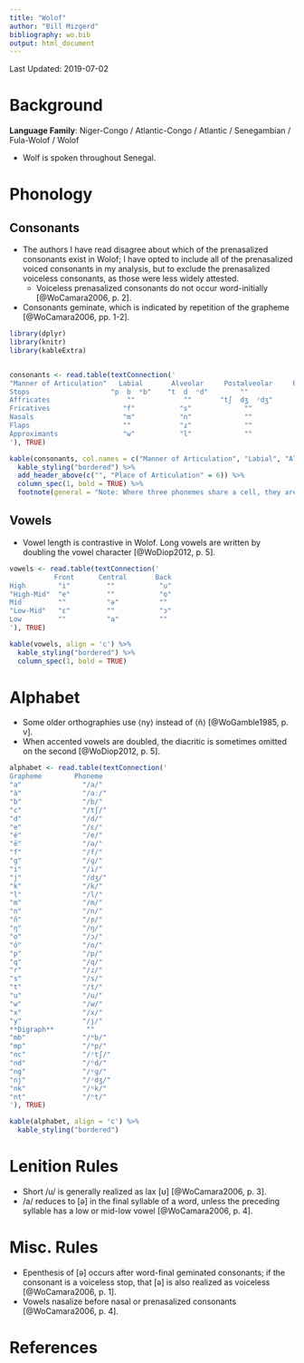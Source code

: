 ```yaml
---
title: "Wolof"
author: "Bill Mizgerd"
bibliography: wo.bib
output: html_document
---
```


Last Updated: 2019-07-02

# Background

**Language Family**: Niger-Congo / Atlantic-Congo / Atlantic / Senegambian / Fula-Wolof / Wolof

* Wolf is spoken throughout Senegal.

# Phonology

## Consonants

* The authors I have read disagree about which of the prenasalized consonants exist in Wolof; I have opted to include all of the prenasalized voiced consonants in my analysis, but to exclude the prenasalized voiceless consonants, as those were less widely attested.
    - Voiceless prenasalized consonants do not occur word-initially [@WoCamara2006, p. 2].
* Consonants geminate, which is indicated by repetition of the grapheme [@WoCamara2006, pp. 1-2].

```r

library(dplyr)
library(knitr)
library(kableExtra)


consonants <- read.table(textConnection('
"Manner of Articulation"   Labial       Alveolar     Postalveolar     Palatal     Velar      Uvular    
Stops                    "p  b  ᵐb"    "t  d  ⁿd"        ""             ""     "k  ɡ  ᵑɡ"     "q"
Affricates                   ""            ""       "tʃ  dʒ  ᶮdʒ"       ""         ""         ""
Fricatives                  "f"           "s"             ""            ""         "x"        ""
Nasals                      "m"           "n"             ""            "ɲ"        "ŋ"        ""
Flaps                       ""            "ɾ"             ""            ""         ""         ""
Approximants                "w"           "l"             ""            "j"        ""         ""
'), TRUE)

kable(consonants, col.names = c("Manner of Articulation", "Labial", "Alveolar", "Postalveolar", "Palatal", "Velar", "Uvular"), align = 'c') %>%
  kable_styling("bordered") %>%
  add_header_above(c("", "Place of Articulation" = 6)) %>%
  column_spec(1, bold = TRUE) %>%
  footnote(general = "Note: Where three phonemes share a cell, they are ordered voiceless, voiced, and pre-nasal.", general_title = "")
```

## Vowels

* Vowel length is contrastive in Wolof. Long vowels are written by doubling the vowel character [@WoDiop2012, p. 5].

```r

vowels <- read.table(textConnection('
           Front      Central       Back
High        "i"         ""           "u"
"High-Mid"  "e"         ""           "o"
Mid         ""          "ə"          ""
"Low-Mid"   "ɛ"         ""           "ɔ"
Low         ""          "a"          ""
'), TRUE)

kable(vowels, align = 'c') %>%
  kable_styling("bordered") %>%
  column_spec(1, bold = TRUE)
```    

# Alphabet

* Some older orthographies use ⟨ny⟩ instead of ⟨ñ⟩ [@WoGamble1985, p. v].
* When accented vowels are doubled, the diacritic is sometimes omitted on the second [@WoDiop2012, p. 5].

```r

alphabet <- read.table(textConnection('
Grapheme        Phoneme   
"a"               "/a/"  
"à"               "/aː/"     
"b"               "/b/"  
"c"               "/tʃ/"  
"d"               "/d/"  
"e"               "/ɛ/"  
"é"               "/e/"  
"ë"               "/ə/"  
"f"               "/f/"  
"g"               "/ɡ/"  
"i"               "/i/"  
"j"               "/dʒ/"  
"k"               "/k/"  
"l"               "/l/"  
"m"               "/m/"  
"n"               "/n/"  
"ñ"               "/ɲ/"  
"ŋ"               "/ŋ/"  
"o"               "/ɔ/"  
"ó"               "/o/"  
"p"               "/p/"  
"q"               "/q/"  
"r"               "/ɾ/"  
"s"               "/s/"  
"t"               "/t/"  
"u"               "/u/"  
"w"               "/w/"  
"x"               "/x/"  
"y"               "/j/"
**Digraph**        ""
"mb"              "/ᵐb/"        
"mp"              "/ᵐp/"  
"nc"              "/ᶮtʃ/"  
"nd"              "/ⁿd/"  
"ng"              "/ᵑɡ/"  
"nj"              "/ᶮdʒ/"  
"nk"              "/ᵑk/"  
"nt"              "/ⁿt/"  
'), TRUE)

kable(alphabet, align = 'c') %>%
  kable_styling("bordered")
```

# Lenition Rules

* Short /u/ is generally realized as lax [ʊ] [@WoCamara2006, p. 3].
* /a/ reduces to [ə] in the final syllable of a word, unless the preceding syllable has a low or mid-low vowel [@WoCamara2006, p. 4].

# Misc. Rules

* Epenthesis of [ə] occurs after word-final geminated consonants; if the consonant is a voiceless stop, that [ə] is also realized as voiceless [@WoCamara2006, p. 1].
* Vowels nasalize before nasal or prenasalized consonants [@WoCamara2006, p. 4].

# References
